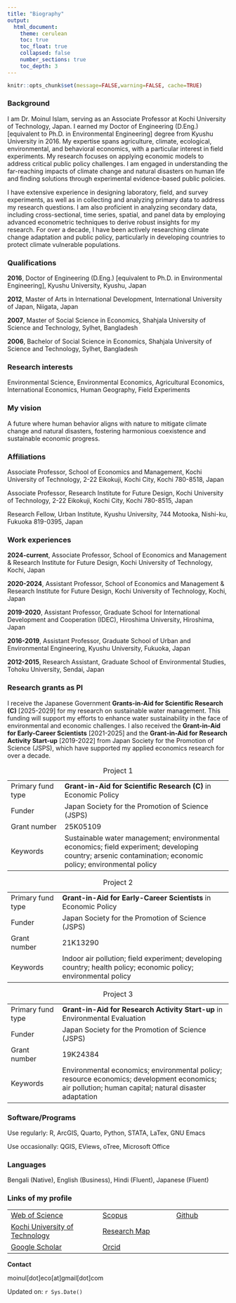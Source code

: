 ```yaml
---
title: "Biography"
output:
  html_document:
    theme: cerulean
    toc: true
    toc_float: true
    collapsed: false
    number_sections: true
    toc_depth: 3
---
```


```r
knitr::opts_chunk$set(message=FALSE,warning=FALSE, cache=TRUE)
```

### Background

I am Dr. Moinul Islam, serving as an Associate Professor at Kochi University of Technology, Japan. I earned my Doctor of Engineering (D.Eng.) [equivalent to Ph.D. in Environmental Engineering] degree from Kyushu University in 2016. My expertise spans agriculture, climate, ecological, environmental, and behavioral economics, with a particular interest in field experiments. My research focuses on applying economic models to address critical public policy challenges. I am engaged in understanding the far-reaching impacts of climate change and natural disasters on human life and finding solutions through experimental evidence-based public policies.

I have extensive experience in designing laboratory, field, and survey experiments, as well as in collecting and analyzing primary data to address my research questions. I am also proficient in analyzing secondary data, including cross-sectional, time series, spatial, and panel data by employing advanced econometric techniques to derive robust insights for my research. For over a decade, I have been actively researching climate change adaptation and public policy, particularly in developing countries to protect climate vulnerable populations.

### Qualifications

**2016**, Doctor of Engineering (D.Eng.) [equivalent to Ph.D. in Environmental Engineering], Kyushu University, Kyushu, Japan

**2012**, Master of Arts in International Development, International University of Japan, Niigata, Japan

**2007**, Master of Social Science in Economics, Shahjala University of Science and Technology, Sylhet, Bangladesh

**2006**, Bachelor of Social Science in Economics, Shahjala University of Science and Technology, Sylhet, Bangladesh

### Research interests

Environmental Science, Environmental Economics, Agricultural Economics,  International Economics, Human Geography, Field Experiments

### My vision

A future where human behavior aligns with nature to mitigate climate change and natural disasters, fostering harmonious coexistence and sustainable economic progress.

### Affiliations

Associate Professor, School of Economics and Management, Kochi University of Technology, 2-22 Eikokuji, Kochi City, Kochi 780-8518, Japan

Associate Professor, Research Institute for Future Design, Kochi University of Technology, 2-22 Eikokuji, Kochi City, Kochi 780-8515, Japan

Research Fellow, Urban Institute, Kyushu University, 744 Motooka, Nishi-ku, Fukuoka 819-0395, Japan

### Work experiences

**2024-current**, Associate Professor, School of Economics and Management & Research Institute for Future Design, Kochi University of Technology, Kochi, Japan

**2020-2024**, Assistant Professor, School of Economics and Management & Research Institute for Future Design, Kochi University of Technology, Kochi, Japan

**2019-2020**, Assistant Professor, Graduate School for International Development and Cooperation (IDEC), Hiroshima University, Hiroshima, Japan

**2016-2019**, Assistant Professor, Graduate School of Urban and Environmental Engineering, Kyushu University, Fukuoka, Japan

**2012-2015**, Research Assistant, Graduate School of Environmental Studies, Tohoku University, Sendai, Japan

### Research grants as PI

I receive the Japanese Government **Grants-in-Aid for Scientific Research (C)** [2025-2029] for my research on sustainable water management. This funding will support my efforts to enhance water sustainability in the face of environmental and economic challenges. I also received the **Grant-in-Aid for Early-Career Scientists** [2021-2025] and the **Grant-in-Aid for Research Activity Start-up** [2019-2022] from Japan Society for the Promotion of Science (JSPS), which have supported my applied economics research for over a decade.

::: {#tbl-panel layout-ncol="2"}
|  |  |
|------------------|-------------------------------------------------------|
| Primary fund type | **Grant-in-Aid for Scientific Research (C)** in Economic Policy |
| Funder | Japan Society for the Promotion of Science (JSPS) |
| Grant number | 25K05109 |
| Keywords | Sustainable water management; environmental economics; field experiment; developing country; arsenic contamination; economic policy; environmental policy |

: Project 1

|  |  |
|-----------------|-------------------------------------------------------|
| Primary fund type | **Grant-in-Aid for Early-Career Scientists** in Economic Policy |
| Funder | Japan Society for the Promotion of Science (JSPS) |
| Grant number | 21K13290 |
| Keywords | Indoor air pollution; field experiment; developing country; health policy; economic policy; environmental policy |

: Project 2

|  |  |
|-----------------|-------------------------------------------------------|
| Primary fund type | **Grant-in-Aid for Research Activity Start-up** in Environmental Evaluation |
| Funder | Japan Society for the Promotion of Science (JSPS) |
| Grant number | 19K24384 |
| Keywords | Environmental economics; environmental policy; resource economics; development economics; air pollution; human capital; natural disaster adaptation |

: Project 3
:::

### Software/Programs

Use regularly: R, ArcGIS, Quarto, Python, STATA, LaTex, GNU Emacs

Use occasionally: QGIS, EViews, oTree, Microsoft Office

### Languages

Bengali (Native), English (Business), Hindi (Fluent), Japanese (Fluent)

### Links of my profile

|  |  |  |
|------------------------------|------------------------|------------------|
| [Web of Science](https://www.webofscience.com/wos/author/record/M-9369-2019) | [Scopus](https://www.scopus.com/authid/detail.uri?authorId=55348122400) | [Github](https://github.com/moineco) |
| [Kochi University of Technology](https://www.kochi-tech.ac.jp/profile/ja/islam-moinul.html) | [Research Map](https://researchmap.jp/moinul/?lang=english) |  |
| [Google Scholar](https://scholar.google.co.jp/citations?user=UTZTmJ0AAAAJ&hl=en) | [Orcid](https://orcid.org/0000-0002-0309-3156) |  |

**Contact**

moinul[dot]eco[at]gmail[dot]com

Updated on: `r Sys.Date()`
